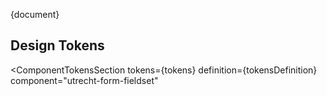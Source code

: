 
<Meta title="CSS Component/Form fieldset/README" />

<Description>{document}</Description>

## Design Tokens

<ComponentTokensSection
  tokens={tokens}
  definition={tokensDefinition}
  component="utrecht-form-fieldset"
></ComponentTokensSection>
